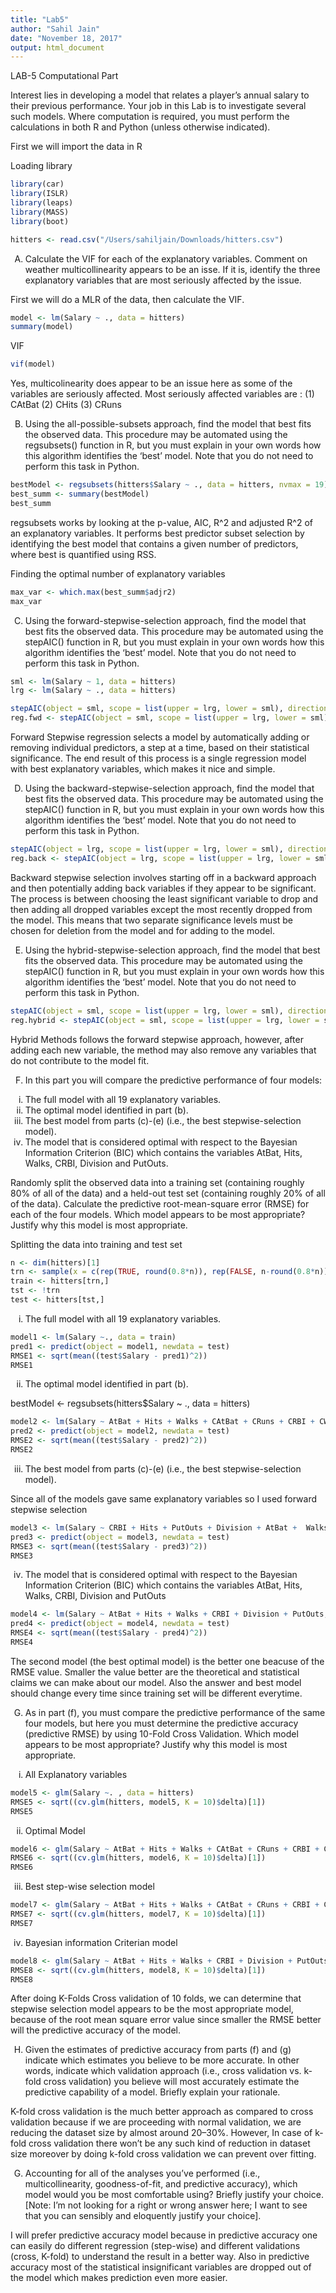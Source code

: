 ```yaml
---
title: "Lab5"
author: "Sahil Jain"
date: "November 18, 2017"
output: html_document
---
```


LAB-5 Computational Part 

Interest lies in developing a model that relates a player’s annual salary to their previous
performance. Your job in this Lab is to investigate several such models. Where computation is required, you must perform the calculations in both R and Python (unless otherwise indicated).

First we will import the data in R

Loading library
```r
library(car)
library(ISLR)
library(leaps)
library(MASS)
library(boot)
```

```r
hitters <- read.csv("/Users/sahiljain/Downloads/hitters.csv")
```

(A) Calculate the VIF for each of the explanatory variables. Comment on weather multicollinearity appears to be an isse. If it is, identify the three explanatory variables that are most seriously affected by the issue. 

First we will do a MLR of the data, then calculate the VIF. 
```r
model <- lm(Salary ~ ., data = hitters)
summary(model)
```
VIF
```r
vif(model)
```

Yes, multicolinearity does appear to be an issue here as some of the variables are seriously affected. Most seriously affected variables are :
(1) CAtBat 
(2) CHits 
(3) CRuns

(B) Using the all-possible-subsets approach, find the model that best fits the observed data. This procedure may be automated using the regsubsets() function in R, but you must explain in your own words how this algorithm identifies the ‘best’ model. Note that you do not need to perform this task in Python.

```r
bestModel <- regsubsets(hitters$Salary ~ ., data = hitters, nvmax = 19)
best_summ <- summary(bestModel)
best_summ
```
regsubsets works by looking at the p-value, AIC, R^2 and adjusted R^2 of an explanatory variables. It performs best predictor subset selection by identifying the best model that contains a given number of predictors, where best is quantified using RSS.

Finding the optimal number of explanatory variables
```r
max_var <- which.max(best_summ$adjr2)
max_var
```

(C) Using the forward-stepwise-selection approach, find the model that best fits the observed data. This procedure may be automated using the stepAIC() function in R, but you must explain in your own words how this algorithm identifies the ‘best’ model. Note that you do not need to perform this task in Python.

```r
sml <- lm(Salary ~ 1, data = hitters)
lrg <- lm(Salary ~ ., data = hitters)
```

```r
stepAIC(object = sml, scope = list(upper = lrg, lower = sml), direction = "forward")
reg.fwd <- stepAIC(object = sml, scope = list(upper = lrg, lower = sml), direction = "forward", trace = 0)
```
Forward Stepwise regression selects a model by automatically adding or removing individual predictors, a step at a time, based on their statistical significance. The end result of this process is a single regression model with best explanatory variables, which makes it nice and simple.

(D) Using the backward-stepwise-selection approach, find the model that best fits the observed data. This procedure may be automated using the stepAIC() function in R, but you must explain in your own words how this algorithm identifies the ‘best’ model. Note that you do not need to perform this task in Python.

```r
stepAIC(object = lrg, scope = list(upper = lrg, lower = sml), direction = "backward")
reg.back <- stepAIC(object = lrg, scope = list(upper = lrg, lower = sml), direction = "backward", trace = 0)
```
Backward stepwise selection involves starting off in a backward approach and then potentially adding back variables if they appear to be significant. The process is between choosing the least significant variable to drop and then adding all dropped variables except the most recently dropped from the model. This means that two separate significance levels must be chosen for deletion from the model and for adding to the model. 

(E) Using the hybrid-stepwise-selection approach, find the model that best fits the observed data. This procedure may be automated using the stepAIC() function in R, but you must explain in your own words how this algorithm identifies the ‘best’ model. Note that you do not need to perform this task in Python.

```r
stepAIC(object = sml, scope = list(upper = lrg, lower = sml), direction = "both")
reg.hybrid <- stepAIC(object = sml, scope = list(upper = lrg, lower = sml), direction = "both", trace = 0)
```
Hybrid Methods follows the forward stepwise approach, however, after adding each new variable, the method may also remove any variables that do not contribute to the model fit.

(F) In this part you will compare the predictive performance of four models:

(i) The full model with all 19 explanatory variables.
(ii) The optimal model identified in part (b).
(iii) The best model from parts (c)-(e) (i.e., the best stepwise-selection model).
(iv) The model that is considered optimal with respect to the Bayesian Information Criterion (BIC) which contains the variables AtBat, Hits, Walks, CRBI, Division and PutOuts.

Randomly split the observed data into a training set (containing roughly 80% of all of the data) and a held-out test set (containing roughly 20% of all of the data).
Calculate the predictive root-mean-square error (RMSE) for each of the four models. Which model appears to be most appropriate? Justify why this model is most appropriate.

Splitting the data into training and test set

```r
n <- dim(hitters)[1]
trn <- sample(x = c(rep(TRUE, round(0.8*n)), rep(FALSE, n-round(0.8*n))), size = n, replace = FALSE)
train <- hitters[trn,]
tst <- !trn 
test <- hitters[tst,]
```

(i) The full model with all 19 explanatory variables.

```r
model1 <- lm(Salary ~., data = train)
pred1 <- predict(object = model1, newdata = test)
RMSE1 <- sqrt(mean((test$Salary - pred1)^2))
RMSE1
```

(ii) The optimal model identified in part (b).

bestModel <- regsubsets(hitters$Salary ~ ., data = hitters)

```r
model2 <- lm(Salary ~ AtBat + Hits + Walks + CAtBat + CRuns + CRBI + CWalks + League + Division + PutOuts + Assists, data = train)
pred2 <- predict(object = model2, newdata = test)
RMSE2 <- sqrt(mean((test$Salary - pred2)^2))
RMSE2
```

(iii) The best model from parts (c)-(e) (i.e., the best stepwise-selection model).

Since all of the models gave same explanatory variables so I used forward stepwise selection
```r
model3 <- lm(Salary ~ CRBI + Hits + PutOuts + Division + AtBat +  Walks + CWalks + CRuns + CAtBat + Assists, data = train)
pred3 <- predict(object = model3, newdata = test)
RMSE3 <- sqrt(mean((test$Salary - pred3)^2))
RMSE3
```

(iv) The model that is considered optimal with respect to the Bayesian Information Criterion (BIC) which contains the variables AtBat, Hits, Walks, CRBI, Division and PutOuts

```r
model4 <- lm(Salary ~ AtBat + Hits + Walks + CRBI + Division + PutOuts, data = train)
pred4 <- predict(object = model4, newdata = test)
RMSE4 <- sqrt(mean((test$Salary - pred4)^2))
RMSE4
```

The second model (the best optimal model) is the better one beacuse of the RMSE value. Smaller the value better are the theoretical and statistical claims we can make about our model. Also the answer and best model should change every time since training set will be different everytime. 

(G) As in part (f), you must compare the predictive performance of the same four models, but here you must determine the predictive accuracy (predictive RMSE) by using 10-Fold Cross Validation. Which model appears to be most appropriate? Justify why this model is most appropriate.

(i) All Explanatory variables
```r
model5 <- glm(Salary ~. , data = hitters)
RMSE5 <- sqrt((cv.glm(hitters, model5, K = 10)$delta)[1])
RMSE5
```

(ii) Optimal Model 
```r
model6 <- glm(Salary ~ AtBat + Hits + Walks + CAtBat + CRuns + CRBI + CWalks + League + Division + PutOuts + Assists, data = hitters)
RMSE6 <- sqrt((cv.glm(hitters, model6, K = 10)$delta)[1])
RMSE6
```

(iii) Best step-wise selection model
```r
model7 <- glm(Salary ~ AtBat + Hits + Walks + CAtBat + CRuns + CRBI + CWalks + League + Division + PutOuts + Assists, data = hitters)
RMSE7 <- sqrt((cv.glm(hitters, model7, K = 10)$delta)[1])
RMSE7
```

(iv) Bayesian information Criterian model

```r
model8 <- glm(Salary ~ AtBat + Hits + Walks + CRBI + Division + PutOuts, data = hitters)
RMSE8 <- sqrt((cv.glm(hitters, model8, K = 10)$delta)[1])
RMSE8
```

After doing K-Folds Cross validation of 10 folds, we can determine that stepwise selection model appears to be the most appropriate model, because of the root mean square error value since smaller the RMSE better will the predictive accuracy of the model. 

(H) Given the estimates of predictive accuracy from parts (f) and (g) indicate which estimates you believe to be more accurate. In other words, indicate which
validation approach (i.e., cross validation vs. k-fold cross validation) you believe will most accurately estimate the predictive capability of a model. Briefly explain
your rationale.

K-fold cross validation is the much better approach as compared to cross validation because if we are proceeding with normal validation, we are reducing the dataset size by almost around 20–30%. However, In case of k-fold cross validation there won't be any such kind of reduction in dataset size moreover by doing k-fold cross validation we can prevent over fitting.

(G) Accounting for all of the analyses you’ve performed (i.e., multicollinearity, goodness-of-fit, and predictive accuracy), which model would you be most comfortable using? Briefly justify your choice. [Note: I’m not looking for a right or wrong answer here; I want to see that you can sensibly and eloquently justify your choice].

I will prefer predictive accuracy model because in predictive accuracy one can easily do different regression (step-wise) and different validations (cross, K-fold) to understand the result in a better way. Also in predictive accuracy most of the statistical insignificant variables are dropped out of the model which makes prediction even more easier. 






